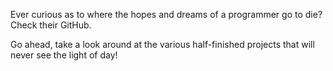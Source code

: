 
Ever curious as to where the hopes and dreams of a programmer go to die? Check their GitHub.

Go ahead, take a look around at the various half-finished projects that will never see the light of day!
<ShowcaseContainer>
  <Showcase
    title="Artimos"
    link="https://github.com/BarelyFunctionalCode/Artimos"
    rip="7/1/2013-6/23/2014"
    content="Script-kiddie toolkit made when I was in highschool that cobbles together tools found on the Backtrack OS for various wireless activities..."
  />
</ShowcaseContainer>
